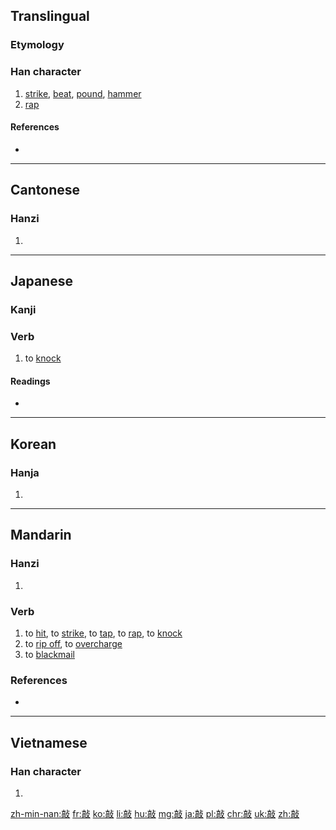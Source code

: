 ==Translingual==

===Etymology===
{{Han compound|高|攴|c1=p|c2=s|ls=psc}}

===Han character===
{{Han char|rn=66|rad=攴|as=10|sn=14|four=0124<sub>7</sub>|canj=卜月卜水 (YBYE)}}

# [[strike]], [[beat]], [[pound]], [[hammer]]
# [[rap]]

====References====
* {{Han ref|kx=0474.310|dkj=13337|dj=0828.140|hdz=21471.110|uh=6572|ud=25970|bh=BA56|bd=47702}}

----

==Cantonese==

===Hanzi===
{{yue-hanzi|jyut=haau1|y=haau1}}

# {{defn|lang=yue|sort=攴10}}

----

==Japanese==

===Kanji===
{{ja-kanji|grade=|rs=攴10}}

===Verb===
# to [[knock]]

====Readings====
* {{ja-readings|on=[[こう]] (kō)|kun=[[たたく]] (tataku)}}

----

==Korean==

===Hanja===
{{ko-hanja|hangeul=[[고]], [[교]]|eumhun=|rv=go, gyo|mr=ko, kyo|y=ko, kyo}}

# {{defn|lang=ko|sort=攴10}}

----

==Mandarin==

===Hanzi===
{{cmn-hanzi|pin=[[cù]] ([[cu4]]), [[qiāo]] ([[qiao1]]), [[shǔ]] ([[shu3]]), [[shuò]] ([[shuo4]])|wg=ts'u<sup>4</sup>, ch'iao<sup>1</sup>, shu<sup>3</sup>, shuo<sup>4</sup>}}

# {{defn|lang=cmn|sort=攴10}}

===Verb===
{{cmn-verb|ts|pin=qiāo|pint=qiao1}}

# to [[hit]], to [[strike]], to [[tap]], to [[rap]], to [[knock]]
# to [[rip off]], to [[overcharge]]
# to [[blackmail]]

===References===
* {{cite web
| url = http://www.mdbg.net/chindict/chindict.php?page=worddict&wdrst=0&wdqb=敲
| title = 敲
| work = MDBG English to Chinese dictionary ( Based on CC-CEDICT )
| language = Mandarin/English
| accessdate = 2014-02-24}}

----

==Vietnamese==

===Han character===
{{vi-hantu|[[xao]], [[xào]], [[sao]]|rs=攴10}}

# {{defn|lang=vi|sort=攴10}}

[[zh-min-nan:敲]]
[[fr:敲]]
[[ko:敲]]
[[li:敲]]
[[hu:敲]]
[[mg:敲]]
[[ja:敲]]
[[pl:敲]]
[[chr:敲]]
[[uk:敲]]
[[zh:敲]]